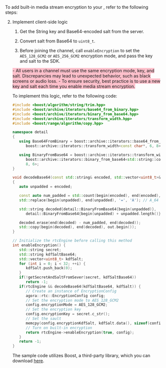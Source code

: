 
<PlatformWrapper platform="windows">

To add built-in media stream encryption to your <Vpl k="CLIENT" />, refer to the following steps:

<KeyAndSalt />

2. Implement client-side logic

    1. Get the String key and Base64-encoded salt from the server.

    1. Convert salt from Base64 to `uint8_t`.

    1. Before joining the channel, call `enableEncryption` to set the `AES_128_GCM2` or `AES_256_GCM2` encryption mode, and pass the key and salt to the SDK.

   <Admonition type="caution" title="note" style="background-color:pink">
   - All users in a channel must use the same encryption mode, key, and salt. Discrepancies may lead to unexpected behavior, such as black screens or audio loss.
   - To ensure security, best practice is to use a new key and salt each time you enable media stream encryption.
   </Admonition>

   To implement this logic, refer to the following code:

   ```cpp
   #include <boost/algorithm/string/trim.hpp>
   #include <boost/archive/iterators/base64_from_binary.hpp>
   #include <boost/archive/iterators/binary_from_base64.hpp>
   #include <boost/archive/iterators/transform_width.hpp>
   #include <boost/range/algorithm/copy.hpp>

   namespace detail
   {
      using Base64FromBinary = boost::archive::iterators::base64_from_binary<
         boost::archive::iterators::transform_width<const char*, 6, 8>>;

      using BinaryFromBase64 = boost::archive::iterators::transform_width<
         boost::archive::iterators::binary_from_base64<std::string::const_iterator>,
         8, 6>;
   }

   void decodeBase64(const std::string& encoded, std::vector<uint8_t>& out)
   {
      auto unpadded = encoded;

      const auto num_padded = std::count(begin(encoded), end(encoded), '=');
      std::replace(begin(unpadded), end(unpadded), '=', 'A'); // A_64 == \0

      std::string decoded{detail::BinaryFromBase64{begin(unpadded)},
         detail::BinaryFromBase64{begin(unpadded) + unpadded.length()}};

      decoded.erase(end(decoded) - num_padded, end(decoded));
      std::copy(begin(decoded), end(decoded), out.begin());
   }

   // Initialize the rtcEngine before calling this method
   int enableEncryption() {
      std::string secret;
      std::string kdfSaltBase64;
      std::vector<uint8_t> kdfSalt;
      for (int i = 0; i < 32; ++i) {
         kdfSalt.push_back(0);
      }
      if(!getSecretAndSaltFromSever(secret, kdfSaltBase64))
         return -1;
      if(rtcEngine && decodeBase64(kdfSaltBase64, kdfSalt)) {
         // Create an instance of EncryptionConfig
         agora::rtc::EncryptionConfig config;
         // Set the encryption mode to AES_128_GCM2
         config.encryptionMode = AES_128_GCM2;
         // Set the encryption key
         config.encryptionKey = secret.c_str();
         // Set the sault
         memcpy(config.encryptionKdfSalt, kdfSalt.data(), sizeof(config.encryptionKdfSalt));
         // Turn on built-in encryption
         return rtcEngine->enableEncryption(true, config);
      }
      return -1;
   }
   ```

   The sample code utilizes Boost, a third-party library, which you can download [here](https://boostorg.jfrog.io/artifactory/main/release/).

</PlatformWrapper>